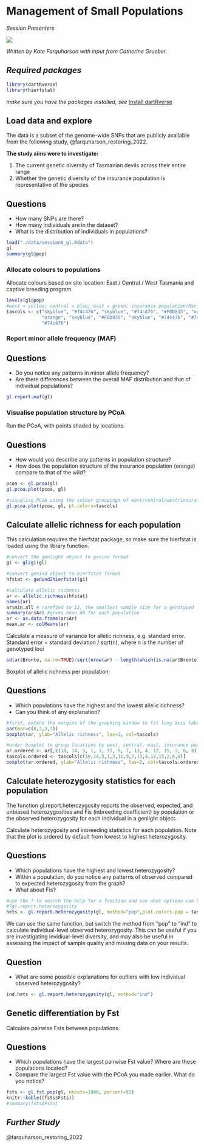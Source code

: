 # Management of Small Populations

*Session Presenters*

![](images/Presenters6.png)

*Written by Kate Farquharson with input from Catherine Grueber.*

## *Required packages*

```r
library(dartRverse)
library(hierfstat)

```

*make sure you have the packages installed, see* [Install dartRverse](install.qmd)

## Load data and explore

The data is a subset of the genome-wide SNPs that are publicly available from the following study, @farquharson_restoring_2022.

**The study aims were to investigate:** 

1) The current genetic diversity of Tasmanian devils across their entire range
2) Whether the genetic diversity of the insurance population is representative of the species

::: callout-note

## Questions
- How many SNPs are there? 
- How many individuals are in the dataset?
- What is the distribution of individuals in populations?

:::

```r
load("./data/session6_gl.Rdata")
gl
summary(gl@pop)
```

### Allocate colours to populations

Allocate colours based on site location: East / Central / West Tasmania and captive breeding program.

```r
levels(gl@pop)
#west = yellow; central = blue; east = green; insurance population/Maria Island = orange
tascols <- c("skyblue", "#74c476", "skyblue", "#74c476", "#FDD835", "orange", "skyblue",
             "orange", "skyblue", "#FDD835", "skyblue", "#74c476", "#74c476", "#FDD835",
             "#74c476")
```

### Report minor allele frequency (MAF)

::: callout-note

## Questions

- Do you notice any patterns in minor allele frequency?
- Are there differences between the overall MAF distribution and that of individual populations?

:::

```r
gl.report.maf(gl)
```

### Visualise population structure by PCoA

Run the PCoA, with points shaded by locations. 

::: callout-note

## Questions
- How would you describe any patterns in population structure? 
- How does the population structure of the insurance population (orange) compare to that of the wild?

:::

```r
pcoa <- gl.pcoa(gl)
gl.pcoa.plot(pcoa, gl)

#visualise PCoA using the colour groupings of east/central/west/insurance population
gl.pcoa.plot(pcoa, gl, pt.colors=tascols)
```

## Calculate allelic richness for each population

This calculation requires the hierfstat package, so make sure the  hierfstat is loaded using the library function.

```r

#convert the genlight object to genind format
gi <- gl2gi(gl)

#convert genind object to hierfstat format
hfstat <- genind2hierfstat(gi)

#calculate allelic richness
ar <- allelic.richness(hfstat)
names(ar)
ar$min.all # rarefied to 12, the smallest sample size for a genotyped locus
summary(ar$Ar) #gives mean AR for each population
ar <- as.data.frame(ar$Ar)
mean.ar <- colMeans(ar)
```

Calculate a measure of variance for allelic richness, e.g. standard error. Standard error = standard deviation / sqrt(n), where n is the number of genotyped loci

```r
sd(ar$Bronte, na.rm=TRUE)/sqrt(nrow(ar) - length(which(is.na(ar$Bronte))))
```

Boxplot of allelic richness per population: 


::: callout-note

## Questions

- Which populations have the highest and the lowest allelic richness? 
- Can you think of any explanation?

:::

```r
#first, extend the margins of the graphing window to fit long axis labels
par(mar=c(8,3,3,3))
boxplot(ar, ylab="Allelic richness", las=2, col=tascols)

#order boxplot to group locations by west, central, east, insurance population
ar.ordered <- ar[,c(10, 14, 5, 1, 3, 11, 9, 7, 13, 4, 12, 15, 2, 6, 8)]
tascols.ordered <- tascols[c(10,14,5,1,3,11,9,7,13,4,12,15,2,6,8)]
boxplot(ar.ordered, ylab="Allelic richness", las=2, col=tascols.ordered)
```

## Calculate heterozygosity statistics for each population

The function gl.report.heterozygosity reports the observed, expected, and unbiased heterozygosities and Fis (inbreeding coefficient) by population or the observed heterozygosity for each individual in a genlight object.

Calculate heterozygosity and inbreeding statistics for each population. Note that the plot is ordered by default from lowest to highest heterozygosity.


::: callout-note

## Questions
- Which populations have the highest and lowest heterozygosity?
- Within a population, do you notice any patterns of observed compared to expected heterozygosity from the graph? 
- What about Fis?

:::

```r
#use the ? to search the help for a function and see what options can be specified
#?gl.report.heterozygosity
hets <- gl.report.heterozygosity(gl, method="pop",plot.colors.pop = tascols)
```

We can use the same function, but switch the method from "pop" to "ind" to calculate individual-level observed heterozygosity. This can be useful if you are investigating invidiual-level diversity, and may also be useful in assessing the impact of sample quality and missing data on your results.

::: callout-note

## Question
- What are some possible explanations for outliers with low individual observed heterozygosity?

:::

```r
ind.hets <- gl.report.heterozygosity(gl, method="ind")
```

## Genetic differentiation by Fst

Calculate pairwise Fsts between populations. 

::: callout-note

## Questions
- Which populations have the largest pairwise Fst value? Where are these populations located? 
- Compare the largest Fst value with the PCoA you made earlier. What do you notice?

:::

```r
fsts <- gl.fst.pop(gl, nboots=1000, percent=95)
knitr::kable((fsts$Fsts))
#summary(fsts$Fsts)
```

## *Further Study*

@farquharson_restoring_2022
